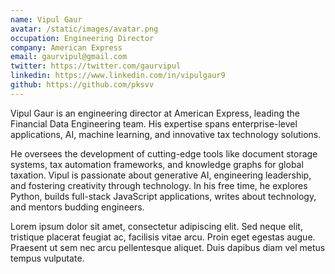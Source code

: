 ```yaml
---
name: Vipul Gaur
avatar: /static/images/avatar.png
occupation: Engineering Director
company: American Express
email: gaurvipul@gmail.com
twitter: https://twitter.com/gaurvipul
linkedin: https://www.linkedin.com/in/vipulgaur9
github: https://github.com/pksvv
---
```


Vipul Gaur is an engineering director at American Express, leading the Financial Data Engineering team. His expertise spans enterprise-level applications, AI, machine learning, and innovative tax technology solutions.

He oversees the development of cutting-edge tools like document storage systems, tax automation frameworks, and knowledge graphs for global taxation. Vipul is passionate about generative AI, engineering leadership, and fostering creativity through technology. In his free time, he explores Python, builds full-stack JavaScript applications, writes about technology, and mentors budding engineers.

Lorem ipsum dolor sit amet, consectetur adipiscing elit. Sed neque elit, tristique placerat feugiat ac, facilisis vitae arcu. Proin eget egestas augue. Praesent ut sem nec arcu pellentesque aliquet. Duis dapibus diam vel metus tempus vulputate.
